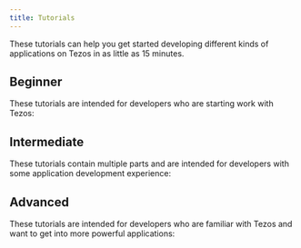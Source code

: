 ```yaml
---
title: Tutorials
---
```


These tutorials can help you get started developing different kinds of applications on Tezos in as little as 15 minutes.


## Beginner

These tutorials are intended for developers who are starting work with Tezos:

<TutorialCardContainer>

<TutorialCard
  title="Create a minimum dApp"
  emoji="🏆"
  href="/tutorials/dapp"
  description="Create your minimum dApp from the smart contract to the frontend, using Typescript React and Typescript-like JsLIGO language"
  link="Start tutorial"
/>

<TutorialCard
  title="Deploy a smart contract"
  emoji="🚀"
  href="/tutorials/smart-contract"
  description="In 15 minutes, go from zero to hero and deploy your first smart contract with your choice of JavaScript, OCaml, or Python-like languages"
  link="Start tutorial"
/>

<TutorialCard
  title="Mint NFTs from a web app"
  emoji="💻"
  href="/tutorials/create-an-nft/nft-web-app"
  description="Create a web app that uses an existing contract to create NFTs"
  link="Start tutorial"
/>

</TutorialCardContainer>

## Intermediate

These tutorials contain multiple parts and are intended for developers with some application development experience:

<TutorialCardContainer>

<TutorialCard
  title="Learn about tickets"
  emoji="🎫"
  href="/tutorials/dapp/part-3"
  description="Learn about a Tezos unique feature named Tickets, using Typescript React and Typescript-like JsLIGO language"
  link="Start tutorial"
/>

<TutorialCard
  title="Build a simple web application"
  emoji="💡"
  href="/tutorials/build-your-first-app/"
  description="Learn how to set up and create a decentralized web application on Tezos using TypeScript, Taquito, and Svelte"
  link="Start tutorial"
/>

<TutorialCard
  title="Create a contract and web app that mints NFTs"
  emoji="📦"
  href="/tutorials/create-an-nft/nft-taquito"
  description="Create your own NFTs with contracts and web applications"
  link="Start tutorial"
/>

<TutorialCard
  title="Join the DAL as a baker in 5 steps"
  emoji="🍞"
  href="/tutorials/join-dal-baker"
  description="Learn how to participate in the Data Availability Layer, which is a peer-to-peer network for sharing data across Tezos"
  link="Start tutorial"
/>

<TutorialCard
  title="Create NFTs from a web application"
  emoji="🚀"
  href="/tutorials/create-nfts"
  description="Learn how to create a web application and smart contract so you can create your own NFTs"
  link="Start tutorial"
/>

</TutorialCardContainer>

## Advanced

These tutorials are intended for developers who are familiar with Tezos and want to get into more powerful applications:

<TutorialCardContainer>

<TutorialCard
  title="Upgrade your smart contract"
  emoji="⬆️"
  href="/tutorials/dapp/part-4"
  description="Learn the different ways of upgrading your smart contract, using Typescript React and Typescript-like JsLIGO language"
  link="Start tutorial"
/>

<TutorialCard
  title="Build an NFT marketplace"
  emoji="🛒"
  href="/tutorials/build-an-nft-marketplace"
  description="Learn how to build a marketplace to buy and sell different kinds of tokens with LIGO smart contract templates"
  link="Start tutorial"
/>

<TutorialCard
  title="Deploy a smart rollup"
  emoji="🏎"
  href="/tutorials/smart-rollup"
  description="Learn how to deploy a smart rollup to handle large amounts of processing off the main chain"
  link="Start tutorial"
/>

<TutorialCard
  title="Learn and play with security"
  emoji="🛡️"
  href="/tutorials/security"
  description="Learn and try to hack web3 applications"
  link="Start tutorial"
/>

<TutorialCard
  title="Create a mobile game on Tezos"
  emoji="📱"
  href="/tutorials/mobile"
  description="Learn how to create a decentralized game on Tezos to run on Android or iOS"
  link="Start tutorial"
/>

<TutorialCard
  title="Implement a file archive with the DAL"
  emoji="🗃️"
  href="/tutorials/build-files-archive-with-dal"
  description="Learn how to build a file archive with a Smart Rollup and the data availability layer"
  link="Start tutorial"
/>

</TutorialCardContainer>
